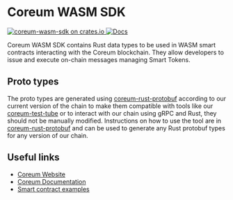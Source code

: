 # Coreum WASM SDK

<div className="flex items-center gap-2 my-2">
    <a href="https://crates.io/crates/coreum-wasm-sdk" target="_blank">
        <img src="https://img.shields.io/crates/v/coreum-wasm-sdk.svg" alt="coreum-wasm-sdk on crates.io" />
    </a>
    <a href="https://docs.rs/coreum-wasm-sdk" target="_blank">
        <img src="https://docs.rs/coreum-wasm-sdk/badge.svg" alt="Docs" />
    </a>
</div>

Coreum WASM SDK contains Rust data types to be used in WASM smart contracts interacting with the Coreum blockchain.
They allow developers to issue and execute on-chain messages managing Smart Tokens.

## Proto types

The proto types are generated using <a href="https://github.com/CoreumFoundation/coreum-rust-protobuf" target="_blank" rel="noopener noreferrer" className="text-[#25D695] hover:opacity-80 text-base font-bold">coreum-rust-protobuf</a> according to our current version of the chain to make them compatible with tools like our <a href="https://github.com/CoreumFoundation/test-tube" target="_blank" rel="noopener noreferrer" className="text-[#25D695] hover:opacity-80 text-base font-bold">coreum-test-tube</a> or to interact with our chain using gRPC and Rust, they should not be manually modified. Instructions on how to use the tool are in <a href="https://github.com/CoreumFoundation/coreum-rust-protobuf" target="_blank" rel="noopener noreferrer" className="text-[#25D695] hover:opacity-80 text-base font-bold">coreum-rust-protobuf</a> and can be used to generate any Rust protobuf types for any version of our chain.

## Useful links

- <a href="https://coreum.com" target="_blank" rel="noopener noreferrer" className="text-[#25D695] hover:opacity-80 text-base font-bold">Coreum Website</a>
- [Coreum Documentation](/)
- <a href="https://github.com/CoreumFoundation/coreum/tree/master/integration-tests/contracts" target="_blank" rel="noopener noreferrer" className="text-[#25D695] hover:opacity-80 text-base font-bold">Smart contract examples</a>
